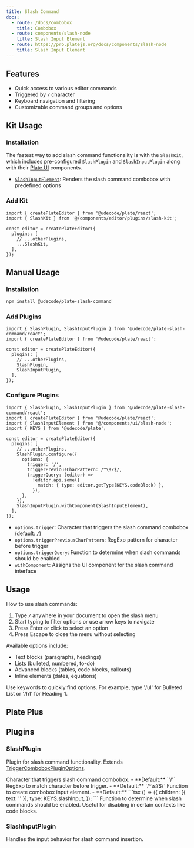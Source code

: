 ```yaml
---
title: Slash Command
docs:
  - route: /docs/combobox
    title: Combobox
  - route: components/slash-node
    title: Slash Input Element
  - route: https://pro.platejs.org/docs/components/slash-node
    title: Slash Input Element
---
```


<ComponentPreview name="slash-command-demo" />

<PackageInfo>

## Features

- Quick access to various editor commands
- Triggered by `/` character
- Keyboard navigation and filtering
- Customizable command groups and options

</PackageInfo>

## Kit Usage

<Steps>

### Installation

The fastest way to add slash command functionality is with the `SlashKit`, which includes pre-configured `SlashPlugin` and `SlashInputPlugin` along with their [Plate UI](/docs/installation/plate-ui) components.

<ComponentSource name="slash-kit" />

- [`SlashInputElement`](/docs/components/slash-node): Renders the slash command combobox with predefined options

### Add Kit

```tsx
import { createPlateEditor } from '@udecode/plate/react';
import { SlashKit } from '@/components/editor/plugins/slash-kit';

const editor = createPlateEditor({
  plugins: [
    // ...otherPlugins,
    ...SlashKit,
  ],
});
```

</Steps>

## Manual Usage

<Steps>

### Installation

```bash
npm install @udecode/plate-slash-command
```

### Add Plugins

```tsx
import { SlashPlugin, SlashInputPlugin } from '@udecode/plate-slash-command/react';
import { createPlateEditor } from '@udecode/plate/react';

const editor = createPlateEditor({
  plugins: [
    // ...otherPlugins,
    SlashPlugin,
    SlashInputPlugin,
  ],
});
```

### Configure Plugins

```tsx
import { SlashPlugin, SlashInputPlugin } from '@udecode/plate-slash-command/react';
import { createPlateEditor } from '@udecode/plate/react';
import { SlashInputElement } from '@/components/ui/slash-node';
import { KEYS } from '@udecode/plate';

const editor = createPlateEditor({
  plugins: [
    // ...otherPlugins,
    SlashPlugin.configure({
      options: {
        trigger: '/',
        triggerPreviousCharPattern: /^\s?$/,
        triggerQuery: (editor) =>
          !editor.api.some({
            match: { type: editor.getType(KEYS.codeBlock) },
          }),
      },
    }),
    SlashInputPlugin.withComponent(SlashInputElement),
  ],
});
```

- `options.trigger`: Character that triggers the slash command combobox (default: `/`)
- `options.triggerPreviousCharPattern`: RegExp pattern for character before trigger
- `options.triggerQuery`: Function to determine when slash commands should be enabled
- `withComponent`: Assigns the UI component for the slash command interface

</Steps>

## Usage

How to use slash commands:

1. Type `/` anywhere in your document to open the slash menu
2. Start typing to filter options or use arrow keys to navigate
3. Press Enter or click to select an option
4. Press Escape to close the menu without selecting

Available options include:
- Text blocks (paragraphs, headings)
- Lists (bulleted, numbered, to-do)
- Advanced blocks (tables, code blocks, callouts)
- Inline elements (dates, equations)

<Callout type="info">
  Use keywords to quickly find options. For example, type '/ul' for Bulleted List or '/h1' for Heading 1.
</Callout>

## Plate Plus

<ComponentPreviewPro name="slash-menu-pro" />

## Plugins

### SlashPlugin

Plugin for slash command functionality. Extends [TriggerComboboxPluginOptions](/docs/combobox#triggercomboboxpluginoptions).

<API name="SlashPlugin">
<APIOptions>
  <APIItem name="trigger" type="string" optional>
    Character that triggers slash command combobox.
    - **Default:** `'/'`
  </APIItem>
  <APIItem name="triggerPreviousCharPattern" type="RegExp" optional>
    RegExp to match character before trigger.
    - **Default:** `/^\s?$/`
  </APIItem>
  <APIItem name="createComboboxInput" type="() => TComboboxInputElement" optional>
    Function to create combobox input element.
    - **Default:** 
    ```tsx
    () => ({
      children: [{ text: '' }],
      type: KEYS.slashInput,
    });
    ```
  </APIItem>
  <APIItem name="triggerQuery" type="(editor: PlateEditor) => boolean" optional>
    Function to determine when slash commands should be enabled. Useful for disabling in certain contexts like code blocks.
  </APIItem>
</APIOptions>
</API>

### SlashInputPlugin

Handles the input behavior for slash command insertion.
